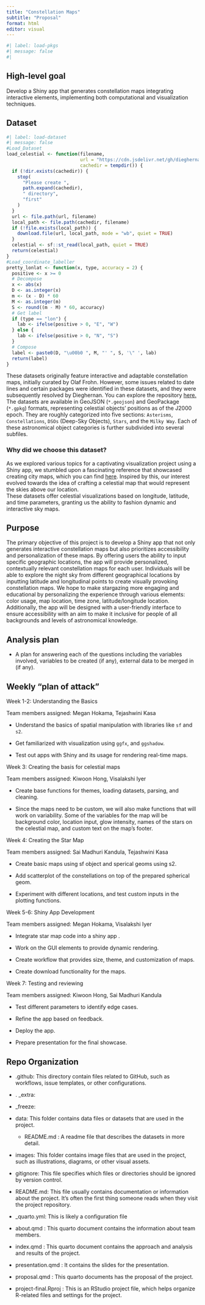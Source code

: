 ```yaml
---
title: "Constellation Maps"
subtitle: "Proposal"
format: html
editor: visual
---
```


```r

#| label: load-pkgs
#| message: false
#| 
```

## High-level goal

Develop a Shiny app that generates constellation maps integrating interactive elements, implementing both computational and visualization techniques.

## Dataset

```r
#| label: load-dataset
#| message: false
#Load_Dataset
load_celestial <- function(filename,
                           url = "https://cdn.jsdelivr.net/gh/dieghernan/celestial_data@main/data/",
                           cachedir = tempdir()) {
  if (!dir.exists(cachedir)) {
    stop(
      "Please create ",
      path.expand(cachedir),
      " directory",
      "first"
    )
  }
  url <- file.path(url, filename)
  local_path <- file.path(cachedir, filename)
  if (!file.exists(local_path)) {
    download.file(url, local_path, mode = "wb", quiet = TRUE)
  }
  celestial <- sf::st_read(local_path, quiet = TRUE)
  return(celestial)
}
#Load_coordinate_labeller
pretty_lonlat <- function(x, type, accuracy = 2) {
  positive <- x >= 0
  # Decompose
  x <- abs(x)
  D <- as.integer(x)
  m <- (x - D) * 60
  M <- as.integer(m)
  S <- round((m - M) * 60, accuracy)
  # Get label
  if (type == "lon") {
    lab <- ifelse(positive > 0, "E", "W")
  } else {
    lab <- ifelse(positive > 0, "N", "S")
  }
  # Compose
  label <- paste0(D, "\u00b0 ", M, "' ", S, '\" ', lab)
  return(label)
}
```

These datasets originally feature interactive and adaptable constellation maps, initially curated by Olaf Frohn. However, some issues related to date lines and certain packages were identified in these datasets, and they were subsequently resolved by Dieghernan. You can explore the repository [here.](https://github.com/dieghernan/celestial_data/tree/main)\
The datasets are available in GeoJSON (`*.geojson`) and GeoPackage (`*.gpkg`) formats, representing celestial objects' positions as of the J2000 epoch. They are roughly categorized into five sections: `Asterisms`, `Constellations`, `DSOs` (Deep-Sky Objects), `Stars`, and the `Milky Way`. Each of these astronomical object categories is further subdivided into several subfiles.

### Why did we choose this dataset?

As we explored various topics for a captivating visualization project using a Shiny app, we stumbled upon a fascinating reference that showcased creating city maps, which you can find [here](https://prettymapp.streamlit.app/). Inspired by this, our interest evolved towards the idea of crafting a celestial map that would represent the skies above our location.\
These datasets offer celestial visualizations based on longitude, latitude, and time parameters, granting us the ability to fashion dynamic and interactive sky maps.

## Purpose

The primary objective of this project is to develop a Shiny app that not only generates interactive constellation maps but also prioritizes accessibility and personalization of these maps. By offering users the ability to input specific geographic locations, the app will provide personalized, contextually relevant constellation maps for each user. Individuals will be able to explore the night sky from different geographical locations by inputting latitude and longitudinal points to create visually provoking constellation maps. We hope to make stargazing more engaging and educational by personalizing the experience through various elements: color usage, map location, time zone, latitude/longitude location. Additionally, the app will be designed with a user-friendly interface to ensure accessibility with an aim to make it inclusive for people of all backgrounds and levels of astronomical knowledge.

## Analysis plan

-   A plan for answering each of the questions including the variables involved, variables to be created (if any), external data to be merged in (if any).

## Weekly "plan of attack"

Week 1-2: Understanding the Basics

| Team members assigned: Megan Hokama, Tejashwini Kasa

-   Understand the basics of spatial manipulation with libraries like `sf` and `s2`.

-   Get familiarized with visualization using `ggfx`, and `ggshadow`.

-   Test out apps with Shiny and its usage for rendering real-time maps.

Week 3: Creating the basis for celestial maps

| Team members assigned: Kiwoon Hong, Visalakshi Iyer

-   Create base functions for themes, loading datasets, parsing, and cleaning.

-   Since the maps need to be custom, we will also make functions that will work on variability. Some of the variables for the map will be background color, location input, glow intensity, names of the stars on the celestial map, and custom text on the map's footer.

Week 4: Creating the Star Map

| Team members assigned: Sai Madhuri Kandula, Tejashwini Kasa

-   Create basic maps using sf object and sperical geoms using s2.

-   Add scatterplot of the constellations on top of the prepared spherical geom.

-   Experiment with different locations, and test custom inputs in the plotting functions.

Week 5-6: Shiny App Development

| Team members assigned: Megan Hokama, Visalakshi Iyer

-   Integrate star map code into a shiny app .

-   Work on the GUI elements to provide dynamic rendering.

-   Create workflow that provides size, theme, and customization of maps.

-   Create download functionality for the maps.

Week 7: Testing and reviewing

| Team members assigned: Kiwoon Hong, Sai Madhuri Kandula

-   Test different parameters to identify edge cases.

-   Refine the app based on feedback.

-   Deploy the app.

-   Prepare presentation for the final showcase.

## Repo Organization 

-   .github: This directory contain files related to GitHub, such as workflows, issue templates, or other configurations.

-   . \_extra:

-   \_freeze:

-   data: This folder contains data files or datasets that are used in the project.

    -   README.md : A readme file that describes the datasets in more detail.

-   images: This folder contains image files that are used in the project, such as illustrations, diagrams, or other visual assets.

-   gitignore: This file specifies which files or directories should be ignored by version control.

-   README.md: This file usually contains documentation or information about the project. It's often the first thing someone reads when they visit the project repository.

-   \_quarto.yml: This is likely a configuration file

-   about.qmd : This quarto document contains the information about team members.

-   index.qmd : This quarto document contains the approach and analysis and results of the project.

-   presentation.qmd : It contains the slides for the presentation.

-   proposal.qmd : This quarto documents has the proposal of the project.

-   project-final.Rproj : This is an RStudio project file, which helps organize R-related files and settings for the project.
